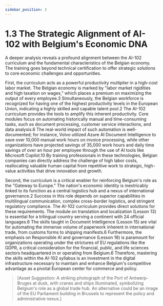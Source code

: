 ```yaml
---
sidebar_position: 3
---
```

# 1.3 The Strategic Alignment of AI-102 with Belgium's Economic DNA

A deeper analysis reveals a profound alignment between the AI-102 curriculum and the fundamental characteristics of the Belgian economy. The training goes beyond technical certification to offer strategic solutions to core economic challenges and opportunities.

First, the curriculum acts as a powerful productivity multiplier in a high-cost labor market. The Belgian economy is marked by "labor market rigidities and high taxation on wages," which places a premium on maximizing the output of every employee.3 Simultaneously, the Belgian workforce is recognized for having one of the highest productivity levels in the European Union, indicating a highly skilled and capable talent pool.2 The AI-102 curriculum provides the tools to amplify this inherent productivity. Core modules focus on automating historically manual and time-consuming tasks, such as document processing, customer service interactions, and data analysis.6 The real-world impact of such automation is well-documented; for instance, Volvo utilized Azure AI Document Intelligence to save over 10,000 manual work hours on invoice processing, while other organizations have projected savings of 35,000 work hours and daily time savings of over an hour per employee through the use of AI tools like Microsoft Copilot.10 By training professionals in these technologies, Belgian companies can directly address the challenge of high labor costs, reallocating valuable human capital from repetitive work to strategic, high-value activities that drive innovation and growth.

Second, the curriculum is a critical enabler for reinforcing Belgium's role as the "Gateway to Europe." The nation's economic identity is inextricably linked to its function as a central logistics hub and a nexus of international governance.2 Success in this role depends on superior capabilities in multilingual communication, complex cross-border logistics, and stringent regulatory compliance. The AI-102 curriculum provides direct solutions for these requirements. The module on translation and localization (Lesson 13) is essential for a trilingual country serving a continent with 24 official languages.6 The skills taught in Document Intelligence (Lesson 15) are vital for automating the immense volume of paperwork inherent in international trade, from customs forms to shipping manifests.6 Furthermore, the emphasis on Responsible AI and governance (Lesson 18) is paramount for organizations operating under the strictures of EU regulations like the GDPR, a critical consideration for the financial, public, and life sciences sectors headquartered in or operating from Belgium.6 Therefore, mastering the skills within the AI-102 syllabus is an investment in the digital infrastructure necessary to maintain and enhance Belgium's competitive advantage as a pivotal European center for commerce and policy.

> [Asset Suggestion: A striking photograph of the Port of Antwerp-Bruges at dusk, with cranes and ships illuminated, symbolizing Belgium's role as a global trade hub. An alternative could be an image of the EU Parliament building in Brussels to represent the policy and administrative nexus.]

